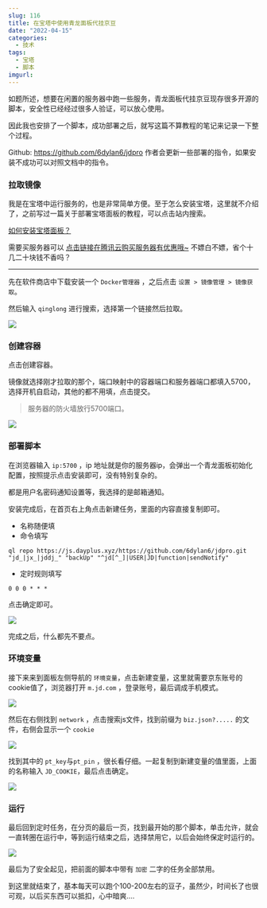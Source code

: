```yaml
---
slug: 116
title: 在宝塔中使用青龙面板代挂京豆
date: "2022-04-15"
categories: 
  - 技术
tags: 
  - 宝塔
  - 脚本
imgurl: 
---
```



如题所述，想要在闲置的服务器中跑一些服务，青龙面板代挂京豆现存很多开源的脚本，安全性已经经过很多人验证，可以放心使用。



因此我也安排了一个脚本，成功部署之后，就写这篇不算教程的笔记来记录一下整个过程。

Github: https://github.com/6dylan6/jdpro 
作者会更新一些部署的指令，如果安装不成功可以对照文档中的指令。

### 拉取镜像

我是在宝塔中运行服务的，也是非常简单方便。至于怎么安装宝塔，这里就不介绍了，之前写过一篇关于部署宝塔面板的教程，可以点击站内搜索。

[如何安装宝塔面板？](https://imhan.cn/posts/20210511)

需要买服务器可以 [点击链接在腾讯云购买服务器有优惠哦~](https://curl.qcloud.com/opakHBek) 不嫖白不嫖，省个十几二十块钱不香吗？

---

先在软件商店中下载安装一个 `Docker管理器` ，之后点击 `设置 > 镜像管理 > 镜像获取`。

然后输入 `qinglong` 进行搜索，选择第一个链接然后拉取。

![](https://imgurl.zburu.com/images/2022/04/24/6264d9cbb43e4.png)

### 创建容器

点击创建容器。

镜像就选择刚才拉取的那个，端口映射中的容器端口和服务器端口都填入5700，选择开机自启动，其他的都不用填，点击提交。

>服务器的防火墙放行5700端口。


![](https://imgurl.zburu.com/images/2022/04/24/6264d9e5ed0bb.png)

### 部署脚本

在浏览器输入 `ip:5700` ，ip 地址就是你的服务器ip，会弹出一个青龙面板初始化配置，按照提示点击安装即可，没有特别复杂的。

都是用户名密码通知设置等，我选择的是邮箱通知。

安装完成后，在首页右上角点击新建任务，里面的内容直接复制即可。

* 名称随便填
* 命令填写

```
ql repo https://js.dayplus.xyz/https://github.com/6dylan6/jdpro.git "jd_|jx_|jddj_" "backUp" "^jd[^_]|USER|JD|function|sendNotify"
```
* 定时规则填写

```
0 0 0 * * *
```

点击确定即可。

![](https://imgurl.zburu.com/images/2022/04/24/6264da01401ac.png)

完成之后，什么都先不要点。

### 环境变量

接下来来到面板左侧导航的 `环境变量`，点击新建变量，这里就需要京东账号的cookie值了，浏览器打开 `m.jd.com` ，登录账号，最后调成手机模式。

![](https://imgurl.zburu.com/images/2022/04/24/6264da11d338a.png)

然后在右侧找到 `network` ，点击搜索js文件，找到前缀为 `biz.json?.....` 的文件，右侧会显示一个 `cookie`

![](https://imgurl.zburu.com/images/2022/04/24/6264da1ed479e.png)

找到其中的 `pt_key`与`pt_pin` ，很长看仔细。一起复制到新建变量的值里面，上面的名称输入 `JD_COOKIE`，最后点击确定。

![](https://imgurl.zburu.com/images/2022/04/24/6264da2b927ca.png)

### 运行

最后回到定时任务，在分页的最后一页，找到最开始的那个脚本，单击允许，就会一直转圈在运行中，等到运行结束之后，选择禁用它，以后会始终保定时运行的。

![](https://imgurl.zburu.com/images/2022/04/24/6264da3ccc796.png)

最后为了安全起见，把前面的脚本中带有 `加密` 二字的任务全部禁用。

到这里就结束了，基本每天可以跑个100-200左右的豆子，虽然少，时间长了也很可观，以后买东西可以抵扣，心中暗爽....
